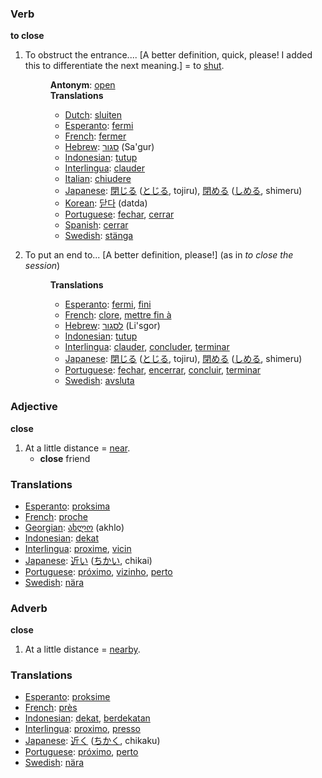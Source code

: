 === Verb ===
'''to close'''

#To obstruct the entrance.... [A better definition, quick, please! I added this to differentiate the next meaning.] = to [[shut]].
#:'''Antonym''': [[open]]
#:'''Translations'''
#:*[[Dutch]]: [[sluiten]]
#:*[[Esperanto]]: [[fermi]]
#:*[[French]]: [[fermer]]
#:*[[Hebrew]]: [[סגור]] (Sa'gur)
#:*[[Indonesian]]: [[tutup]]
#:*[[Interlingua]]: [[clauder]]
#:*[[Italian]]: [[chiudere]]
#:*[[Japanese]]: [[閉じる]] ([[とじる]], tojiru), [[閉める]] ([[しめる]], shimeru)
#:*[[Korean]]: [[닫다]] (datda)
#:*[[Portuguese]]: [[fechar]], [[cerrar]]
#:*[[Spanish]]: [[cerrar]]
#:*[[Swedish]]: [[stänga]]
#To put an end to... [A better definition, please!] (as in ''to close the session'')
#:'''Translations'''
#:*[[Esperanto]]: [[fermi]], [[fini]]
#:*[[French]]: [[clore]], [[mettre fin à]]
#:*[[Hebrew]]: [[לסגור]] (Li'sgor)
#:*[[Indonesian]]: [[tutup]]
#:*[[Interlingua]]: [[clauder]], [[concluder]], [[terminar]]
#:*[[Japanese]]: [[閉じる]] ([[とじる]], tojiru), [[閉める]] ([[しめる]], shimeru)
#:*[[Portuguese]]: [[fechar]], [[encerrar]], [[concluir]], [[terminar]]
#:*[[Swedish]]: [[avsluta]]

=== Adjective ===
'''close'''

#At a little distance = [[near]].
#* '''close''' friend

=== Translations ===
*[[Esperanto]]: [[proksima]]
*[[French]]: [[proche]]
*[[Georgian]]: [[ახლო]] (akhlo)
*[[Indonesian]]: [[dekat]]
*[[Interlingua]]: [[proxime]], [[vicin]]
*[[Japanese]]: [[近い]] ([[ちかい]], chikai)
*[[Portuguese]]: [[próximo]], [[vizinho]], [[perto]]
*[[Swedish]]: [[nära]]

=== Adverb ===
'''close'''

#At a little distance = [[nearby]].

=== Translations ===
*[[Esperanto]]: [[proksime]]
*[[French]]: [[près]]
*[[Indonesian]]: [[dekat]], [[dekat|berdekatan]]
*[[Interlingua]]: [[proximo]], [[presso]]
*[[Japanese]]: [[近く]] ([[ちかく]], chikaku)
*[[Portuguese]]: [[próximo]], [[perto]]
*[[Swedish]]: [[nära]]